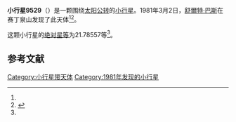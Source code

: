{{Infobox planet
| bgcolour = #FFFFC0
| name = 9529
| symbol = 
| image = 
| caption = 
| discovery = yes
| discovery_ref = 
| discoverer = [[舒爾特·巴斯|舒爾特·巴斯]]
| discovery_site = [[赛丁泉山|赛丁泉山]] 
| discovered = 1981年3月2日
| designations = yes
| mp_name = 
| named_after = 
| alt_names = 
| mp_category = [[主带小行星|主带小行星]]
| orbit_ref = <ref name="a">[http://ssd.jpl.nasa.gov/sbdb.cgi?sstr=9529 9529] {{Wayback|url=http://ssd.jpl.nasa.gov/sbdb.cgi?sstr=9529 |date=20110609200021 }}，小行星數據庫瀏覽器（JPL Small-Body Database Browser）－[[美国国家航空航天局|美国国家航空航天局]]喷气推进实验室</ref>
| epoch = 2456400.5 (2013年4月18日更新)
| aphelion = {{convert|2.8026233|AU|km|3|abbr=on|lk=out}}
| perihelion = {{convert|2.0356617|AU|km|3|abbr=on}}
| semimajor = {{convert|2.4191425|AU|km|3|abbr=on}}
| eccentricity = 0.1585193
| period = 1374.328641 [[日|日]]<br />3.76[[儒略年|儒略年]]
| avg_speed = 
| inclination = 0.33919
| asc_node = 78.47286
| mean_anomaly = 
| arg_peri = 21.78557
| satellites = 
| physical_characteristics = yes
| dimensions = 
| mass = 
| density = 
| surface_grav = 
| escape_velocity = 
| sidereal_day = 
| axial_tilt = 
| pole_ecliptic_lat = 
| pole_ecliptic_lon = 
| albedo = 
| temperatures= 
| temp_name1 = 
| mean_temp_1 = 
| max_temp_1 = 
| temp_name2 = 
| max_temp_2 = 
| spectral_type = 
| abs_magnitude = 21.78557
}}

'''小行星9529'''（{{lang-en|9529}}）是一颗围绕[[太阳|太阳]][[公转|公转]]的[[小行星|小行星]]。1981年3月2日，[[舒爾特·巴斯|舒爾特·巴斯]]在赛丁泉山发现了此天体<ref name="a" /><ref>{{cite news|title=小行星列表|url=http://cfa-www.harvard.edu/iau/lists/NumberedMPs.txt|accessdate=2013-07-08|newspaper=哈佛大学|archive-date=2008-05-17|archive-url=https://web.archive.org/web/20080517010638/http://cfa-www.harvard.edu/iau/lists/NumberedMPs.txt|dead-url=no}}</ref>。

这颗小行星的[[绝对星等|绝对星等]]为21.78557等<ref name="a" />。

==参考文献==
{{reflist}}
{{Minor Planet Number|[[小行星9528|小行星9528]]|[[小行星9530|小行星9530]]}}

{{小天体}}

[[Category:小行星带天体|Category:小行星带天体]]
[[Category:1981年发现的小行星|Category:1981年发现的小行星]]

{{asteroid-stub}}